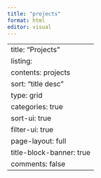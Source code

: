 ```yaml
---
title: "projects"
format: html
editor: visual
---
```


---
title: "Projects"
listing:
  contents: projects
  sort: "title desc"
  type: grid
  categories: true
  sort-ui: true
  filter-ui: true
page-layout: full
title-block-banner: true
comments: false
---

